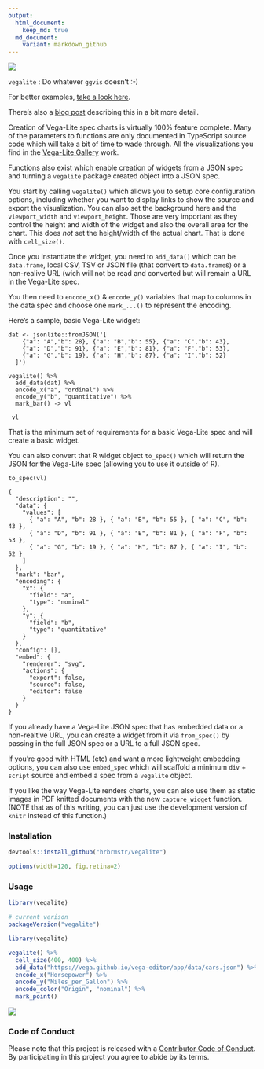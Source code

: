 ---
output:
  html_document:
    keep_md: true
  md_document:
    variant: markdown_github
---
![](gallery.png)

`vegalite` : Do whatever `ggvis` doesn't :-)

For better examples, [take a look here](http://rud.is/projects/vegalite01.html).

There's also a [blog post](http://rud.is/b/2016/02/27/create-vega-lite-specs-widgets-with-the-vegalite-package/) describing this in a bit more detail.

Creation of Vega-Lite spec charts is virtually 100% feature complete. Many of the parameters to functions are only documented in TypeScript source code which will take a bit of time to wade through. All the visualizations you find in the [Vega-Lite Gallery](https://vega.github.io/vega-lite/examples/) work.

Functions also exist which enable creation of widgets from a JSON spec and turning a `vegalite` package created object into a JSON spec.

You start by calling `vegalite()` which allows you to setup core configuration options, including whether you want to display links to show the source and export the visualization. You can also set the background here and the `viewport_width` and `viewport_height`. Those are very important as they control the height and width of the widget and also the overall area for the chart. This does _not_ set the height/width of the actual chart. That is done with `cell_size()`.

Once you instantiate the widget, you need to `add_data()` which can be `data.frame`, local CSV, TSV or JSON file (that convert to `data.frame`s) or a non-realive URL (wich will not be read and converted but will remain a URL in the Vega-Lite spec.

You then need to `encode_x()` & `encode_y()` variables that map to columns in the data spec and choose one `mark_...()` to represent the encoding.

Here's a sample, basic Vega-Lite widget:

    dat <- jsonlite::fromJSON('[
        {"a": "A","b": 28}, {"a": "B","b": 55}, {"a": "C","b": 43},
        {"a": "D","b": 91}, {"a": "E","b": 81}, {"a": "F","b": 53},
        {"a": "G","b": 19}, {"a": "H","b": 87}, {"a": "I","b": 52}
      ]')

    vegalite() %>%
      add_data(dat) %>%
      encode_x("a", "ordinal") %>%
      encode_y("b", "quantitative") %>%
      mark_bar() -> vl

     vl

That is the minimum set of requirements for a basic Vega-Lite spec and will create a basic widget.

You can also convert that R widget object `to_spec()` which will return the JSON for the Vega-Lite spec (allowing you to use it outside of R).

    to_spec(vl)

    {
      "description": "",
      "data": {
        "values": [
          { "a": "A", "b": 28 }, { "a": "B", "b": 55 }, { "a": "C", "b": 43 },
          { "a": "D", "b": 91 }, { "a": "E", "b": 81 }, { "a": "F", "b": 53 },
          { "a": "G", "b": 19 }, { "a": "H", "b": 87 }, { "a": "I", "b": 52 }
        ]
      },
      "mark": "bar",
      "encoding": {
        "x": {
          "field": "a",
          "type": "nominal"
        },
        "y": {
          "field": "b",
          "type": "quantitative"
        }
      },
      "config": [],
      "embed": {
        "renderer": "svg",
        "actions": {
          "export": false,
          "source": false,
          "editor": false
        }
      }
    }

If you already have a Vega-Lite JSON spec that has embedded data or a non-realtive URL, you can create a widget from it via `from_spec()` by passing in the full JSON spec or a URL to a full JSON spec.

If you're good with HTML (etc) and want a more lightweight embedding options, you can also use `embed_spec` which will scaffold a minimum `div` + `script` source and embed a spec from a `vegalite` object.

If you like the way Vega-Lite renders charts, you can also use them as static images in PDF knitted documents with the new `capture_widget` function. (NOTE that as of this writing, you can just use the development version of `knitr` instead of this function.)

### Installation

```{r eval=FALSE}
devtools::install_github("hrbrmstr/vegalite")
```

```{r echo=FALSE, message=FALSE, warning=FALSE, error=FALSE}
options(width=120, fig.retina=2)
```

### Usage

```{r}
library(vegalite)

# current verison
packageVersion("vegalite")

```

```{r eval=FALSE}
library(vegalite)

vegalite() %>% 
  cell_size(400, 400) %>% 
  add_data("https://vega.github.io/vega-editor/app/data/cars.json") %>% 
  encode_x("Horsepower") %>% 
  encode_y("Miles_per_Gallon") %>% 
  encode_color("Origin", "nominal") %>% 
  mark_point()
```

![](vega.png)

### Code of Conduct

Please note that this project is released with a [Contributor Code of Conduct](CONDUCT.md). By participating in this project you agree to abide by its terms.


